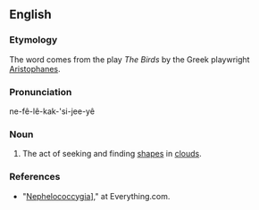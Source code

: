 ==English==

===Etymology===
The word comes from the play ''The Birds'' by the Greek playwright [[w:Aristophanes|Aristophanes]]. 

===Pronunciation===
ne-fê-lê-kak-'si-jee-yê

===Noun===
{{en-noun|-}}

# The act of seeking and finding [[shapes]] in [[clouds]]. 

===References===
*"[http://www.everything2.com/index.pl?node_id=423940 Nephelococcygia]]," at Everything.com.